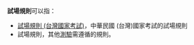 '''試場規則'''可以指：
* [[試場規則_(台灣國家考試)|試場規則 (台灣國家考試)]]，中華民國 (台灣)國家考試的試場規則
* 試場規則，其他[[測驗|測驗]]需遵循的規則。
{{Disambig|cat=四字作品消歧義}}
